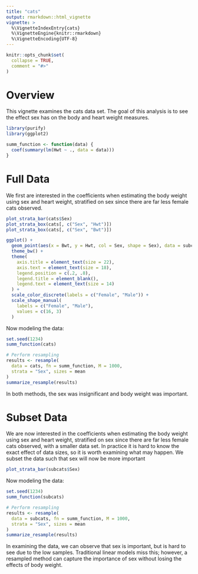 ```yaml
---
title: "cats"
output: rmarkdown::html_vignette
vignette: >
  %\VignetteIndexEntry{cats}
  %\VignetteEngine{knitr::rmarkdown}
  %\VignetteEncoding{UTF-8}
---
```


```r
knitr::opts_chunk$set(
  collapse = TRUE,
  comment = "#>"
)
```

# Overview

This vignette examines the cats data set. The goal of this analysis is to see the effect sex has on the body and heart weight measures.
```r
library(purify)
library(ggplot2)

summ_function <- function(data) {
  coef(summary(lm(Hwt ~ ., data = data)))
}
```

# Full Data

We first are interested in the coefficients when estimating the body weight using sex and heart weight, stratified on sex since there are far less female cats observed.
```r
plot_strata_bar(cats$Sex)
plot_strata_box(cats[, c("Sex", "Hwt")])
plot_strata_box(cats[, c("Sex", "Bwt")])

ggplot() +
  geom_point(aes(x = Bwt, y = Hwt, col = Sex, shape = Sex), data = subcats) +
  theme_bw() +
  theme(
    axis.title = element_text(size = 22),
    axis.text = element_text(size = 18),
    legend.position = c(.2, .8),
    legend.title = element_blank(),
    legend.text = element_text(size = 14)
  ) +
  scale_color_discrete(labels = c("Female", "Male")) +
  scale_shape_manual(
    labels = c("Female", "Male"),
    values = c(16, 3)
  )
```

Now modeling the data:
```r
set.seed(1234)
summ_function(cats)

# Perform resampling
results <- resample(
  data = cats, fn = summ_function, M = 1000,
  strata = "Sex", sizes = mean
)
summarize_resample(results)
```

In both methods, the sex was insignificant and body weight was important.

# Subset Data

We are now interested in the coefficients when estimating the body weight using sex and heart weight, stratified on sex since there are far less female cats observed, with a smaller data set. In practice it is hard to know the exact effect of data sizes, so it is worth examining what may happen. We subset the data such that sex will now be more important
```r
plot_strata_bar(subcats$Sex)
```

Now modeling the data:
```r
set.seed(1234)
summ_function(subcats)

# Perform resampling
results <- resample(
  data = subcats, fn = summ_function, M = 1000,
  strata = "Sex", sizes = mean
)
summarize_resample(results)
```

In examining the data, we can observe that sex is important, but is hard to see due to the low samples. Traditional linear models miss this; however, a resampled method can capture the importance of sex without losing the effects of body weight.

